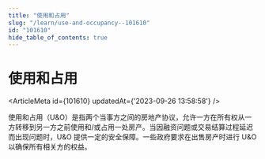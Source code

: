 ```yaml
---
title: "使用和占用"
slug: "/learn/use-and-occupancy--101610"
id: "101610"
hide_table_of_contents: true
---
```



# 使用和占用

<ArticleMeta id={101610} updatedAt={'2023-09-26 13:58:58'} />
<div className='border-solid border-b border-t-0 my-4 border-[var(--ifm-color-gray-300)]' />

使用和占用（U&O）是指两个当事方之间的房地产协议，允许一方在所有权从一方转移到另一方之前使用和/或占用一处房产。当因融资问题或交易结算过程延迟而出现问题时，U&O 提供一定的安全保障。一些政府要求在出售房产时进行 U&O 以确保所有相关方的权益。

